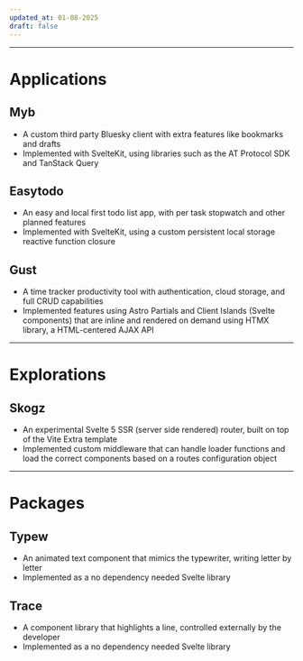 ```yaml
---
updated_at: 01-08-2025
draft: false
---
```



<hr />

# Applications
## Myb [<Icon name="tabler:brand-github-filled" class="inline-block" />](https://github.com/zeucapua/myb)
- A custom third party Bluesky client with extra features like bookmarks and drafts
- Implemented with SvelteKit, using libraries such as the AT Protocol SDK and TanStack Query

## Easytodo [<Icon name="tabler:brand-github-filled" class="inline-block" />](https://github.com/zeucapua/easytodo.link)
- An easy and local first todo list app, with per task stopwatch and other planned features
- Implemented with SvelteKit, using a custom persistent local storage reactive function closure 

## Gust [<Icon name="tabler:brand-github-filled" class="inline-block" />](https://github.com/zeucapua/gust)
- A time tracker productivity tool with authentication, cloud storage, and full CRUD capabilities
- Implemented features using Astro Partials and Client Islands (Svelte components) that are inline and rendered on demand using HTMX library, a HTML-centered AJAX API

<hr />

# Explorations
## Skogz [<Icon name="tabler:brand-github-filled" class="inline-block" />](https://github.com/zeucapua/skogz)
- An experimental Svelte 5 SSR (server side rendered) router, built on top of the Vite Extra template
- Implemented custom middleware that can handle loader functions and load the correct components based on a routes configuration object

<hr />

# Packages
## Typew [<Icon name="tabler:brand-github-filled" class="inline-block" />](https://github.com/zeucapua/typew)
- An animated text component that mimics the typewriter, writing letter by letter
- Implemented as a no dependency needed Svelte library

## Trace [<Icon name="tabler:brand-github-filled" class="inline-block" />](https://github.com/zeucapua/trace-svelte)
- A component library that highlights a line, controlled externally by the developer
- Implemented as a no dependency needed Svelte library

